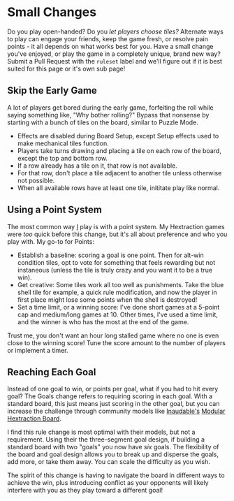 
# Small Changes

Do you play open-handed? Do you _let players choose tiles?_ Alternate ways to play can engage your friends, keep the game fresh, or resolve pain points - it all depends on what works best for you. Have a small change you've enjoyed, or play the game in a completely unique, brand new way? Submit a Pull Request with the `ruleset` label and we'll figure out if it is best suited for this page or it's own sub page!

## Skip the Early Game

A lot of players get bored during the early game, forfeiting the roll while saying something like, "Why bother rolling?" Bypass that nonsense by starting with a bunch of tiles on the board, similar to Puzzle Mode.

- Effects are disabled during Board Setup, except Setup effects used to make mechanical tiles function.
- Players take turns drawing and placing a tile on each row of the board, except the top and bottom row.
- If a row already has a tile on it, that row is not available.
- For that row, don't place a tile adjacent to another tile unless otherwise not possible.
- When all available rows have at least one tile, inititate play like normal.

## Using a Point System

The most common way [I](https://thangs.com/designer/cadeluca) play is with a point system. My Hextraction games were _too_ quick before this change, but it's all about preference and who you play with. My go-to for Points:

- Establish a baseline: scoring a goal is one point. Then for alt-win condition tiles, opt to vote for something that feels rewarding but not instaneous (unless the tile is truly crazy and you want it to be a true win).
- Get creative: Some tiles work all too well as punishments. Take the blue shell tile for example, a quick rule modification, and now the player in first place might lose some points when the shell is destroyed!
- Set a time limit, or a winning score: I've done short games at a 5-point cap and medium/long games at 10. Other times, I've used a time limit, and the winner is who has the most at the end of the game.

<Callout type="warning" emoji="⚠️">
  Trust me, you don't want an hour long stalled game where no one is even close
  to the winning score! Tune the score amount to the number of players or implement a timer.
</Callout>

## Reaching Each Goal

Instead of one goal to win, or points per goal, what if you had to hit every goal? The Goals change refers to requiring scoring in each goal.
With a standard board, this just means just scoring in the other goal, but you can increase the challenge through community models like [Inaudable's](https://thangs.com/designer/Inaudable) [Modular Hextraction Board](https://thangs.com/designer/Inaudable/3d-model/Modular%2520Hextraction%2520Board%2521-972454).

I find this rule change is most optimal with their models, but not a requirement. Using their the three-segment goal design, if building a standard board with two "goals" you now have _six_ goals.
The flexibility of the board and goal design allows you to break up and disperse the goals, add more, or take them away. You can scale the difficulty as you wish.

The spirit of this change is having to navigate the board in different ways to achieve the win, plus introducing conflict as your opponents will likely interfere with you as they play toward a different goal!
